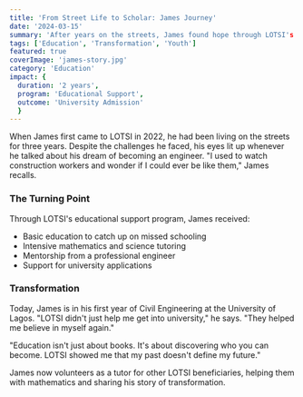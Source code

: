 ```yaml
---
title: 'From Street Life to Scholar: James Journey'
date: '2024-03-15'
summary: 'After years on the streets, James found hope through LOTSI's educational support program. Today, he's pursuing his dream of becoming an engineer.'
tags: ['Education', 'Transformation', 'Youth']
featured: true
coverImage: 'james-story.jpg'
category: 'Education'
impact: {
  duration: '2 years',
  program: 'Educational Support',
  outcome: 'University Admission'
  }
---
```


<CustomImage src='james-story.jpg' alt='James at his university admission ceremony'/>

When James first came to LOTSI in 2022, he had been living on the streets for three years. Despite the challenges he faced, his eyes lit up whenever he talked about his dream of becoming an engineer. "I used to watch construction workers and wonder if I could ever be like them," James recalls.

### The Turning Point

Through LOTSI's educational support program, James received:
- Basic education to catch up on missed schooling
- Intensive mathematics and science tutoring
- Mentorship from a professional engineer
- Support for university applications

### Transformation

Today, James is in his first year of Civil Engineering at the University of Lagos. "LOTSI didn't just help me get into university," he says. "They helped me believe in myself again."

<Quote>
"Education isn't just about books. It's about discovering who you can become. LOTSI showed me that my past doesn't define my future."
</Quote>

James now volunteers as a tutor for other LOTSI beneficiaries, helping them with mathematics and sharing his story of transformation.